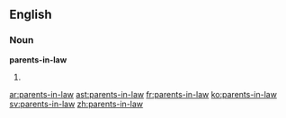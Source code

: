 ==English==

===Noun===
'''parents-in-law'''

# {{plural of|[[parent-in-law]]}}

[[ar:parents-in-law]]
[[ast:parents-in-law]]
[[fr:parents-in-law]]
[[ko:parents-in-law]]
[[sv:parents-in-law]]
[[zh:parents-in-law]]
